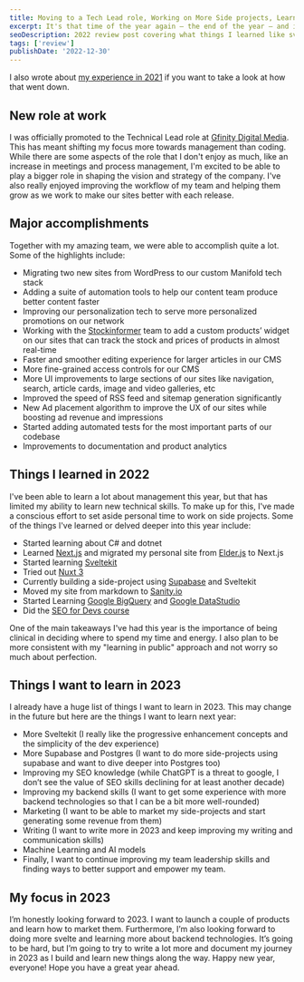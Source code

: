```yaml
---
title: Moving to a Tech Lead role, Working on More Side projects, Learning Sveltekit and C# | 2022 review
excerpt: It's that time of the year again – the end of the year – and it's a great opportunity to reflect on the past 12 months and all that we've accomplished. This year has flown by, but it's been a year of growth and learning for me.
seoDescription: 2022 review post covering what things I learned like sveltekit, c#, bigQuery, etc and what I want to learn and focus on in 2023
tags: ['review']
publishDate: '2022-12-30'
---
```



I also wrote about [my experience in 2021](https://nirjan.dev/blog/first-remote-job-leading-a-team-learning-seo-or-2021-review-from-a-web-developer) if you want to take a look at how that went down.

New role at work
----------------

I was officially promoted to the Technical Lead role at [Gfinity Digital Media](https://www.gfinityplc.com/gfinity-digtial-media/). This has meant shifting my focus more towards management than coding. While there are some aspects of the role that I don't enjoy as much, like an increase in meetings and process management, I'm excited to be able to play a bigger role in shaping the vision and strategy of the company. I've also really enjoyed improving the workflow of my team and helping them grow as we work to make our sites better with each release.

Major accomplishments
---------------------

Together with my amazing team, we were able to accomplish quite a lot. Some of the highlights include:

*   Migrating two new sites from WordPress to our custom Manifold tech stack
*   Adding a suite of automation tools to help our content team produce better content faster
*   Improving our personalization tech to serve more personalized promotions on our network
*   Working with the [Stockinformer](https://www.stockinformer.com/) team to add a custom products’ widget on our sites that can track the stock and prices of products in almost real-time
*   Faster and smoother editing experience for larger articles in our CMS
*   More fine-grained access controls for our CMS
*   More UI improvements to large sections of our sites like navigation, search, article cards, image and video galleries, etc
*   Improved the speed of RSS feed and sitemap generation significantly
*   New Ad placement algorithm to improve the UX of our sites while boosting ad revenue and impressions
*   Started adding automated tests for the most important parts of our codebase
*   Improvements to documentation and product analytics

Things I learned in 2022
------------------------

I've been able to learn a lot about management this year, but that has limited my ability to learn new technical skills. To make up for this, I've made a conscious effort to set aside personal time to work on side projects. Some of the things I've learned or delved deeper into this year include:

*   Started learning about C# and dotnet
*   Learned [Next.js](https://nextjs.org/) and migrated my personal site from [Elder.js](https://elderguide.com/tech/elderjs/) to Next.js
*   Started learning [Sveltekit](https://kit.svelte.dev/)
*   Tried out [Nuxt 3](https://nuxt.com/v3)
*   Currently building a side-project using [Supabase](https://supabase.com/) and Sveltekit
*   Moved my site from markdown to [Sanity.io](https://www.sanity.io/)
*   Started Learning [Google BigQuery](https://cloud.google.com/bigquery/) and [Google DataStudio](https://datastudio.google.com/)
*   Did the [SEO for Devs course](https://seofordevs.com/)

One of the main takeaways I've had this year is the importance of being clinical in deciding where to spend my time and energy. I also plan to be more consistent with my "learning in public" approach and not worry so much about perfection.

Things I want to learn in 2023
------------------------------

I already have a huge list of things I want to learn in 2023. This may change in the future but here are the things I want to learn next year:

*   More Sveltekit (I really like the progressive enhancement concepts and the simplicity of the dev experience)
*   More Supabase and Postgres (I want to do more side-projects using supabase and want to dive deeper into Postgres too)
*   Improving my SEO knowledge (while ChatGPT is a threat to google, I don’t see the value of SEO skills declining for at least another decade)
*   Improving my backend skills (I want to get some experience with more backend technologies so that I can be a bit more well-rounded)
*   Marketing (I want to be able to market my side-projects and start generating some revenue from them)
*   Writing (I want to write more in 2023 and keep improving my writing and communication skills)
*   Machine Learning and AI models
*   Finally, I want to continue improving my team leadership skills and finding ways to better support and empower my team.

My focus in 2023
----------------

I’m honestly looking forward to 2023. I want to launch a couple of products and learn how to market them. Furthermore, I’m also looking forward to doing more svelte and learning more about backend technologies. It’s going to be hard, but I’m going to try to write a lot more and document my journey in 2023 as I build and learn new things along the way. Happy new year, everyone! Hope you have a great year ahead.

